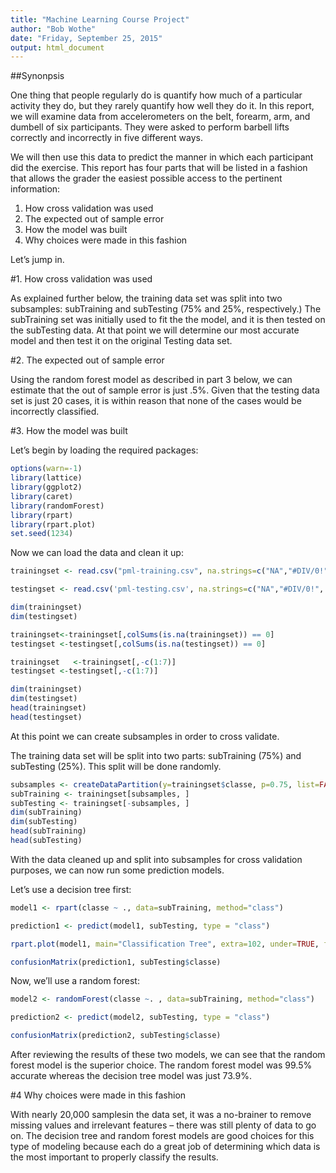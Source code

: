 ```yaml
---
title: "Machine Learning Course Project"
author: "Bob Wothe"
date: "Friday, September 25, 2015"
output: html_document
---
```


##Synonpsis

One thing that people regularly do is quantify how much of a particular activity they do, but they rarely quantify how well they do it. In this report, we will examine data from accelerometers on the belt, forearm, arm, and dumbell of six participants. They were asked to perform barbell lifts correctly and incorrectly in five different ways. 

We will then use this data to predict the manner in which each participant did the exercise. This report has four parts that will be listed in a fashion that allows the grader the easiest possible access to the pertinent information: 

1. How cross validation was used
2. The expected out of sample error
3. How the model was built
4. Why choices were made in this fashion

Let's jump in.

#1. How cross validation was used

As explained further below, the training data set was split into two subsamples: subTraining and subTesting (75% and 25%, respectively.) The subTraining set was initially used to fit the the model, and it is then tested on the subTesting data. At that point we will determine our most accurate model and then test it on the original Testing data set.

#2. The expected out of sample error

Using the random forest model as described in part 3 below, we can estimate that the out of sample error is just .5%. Given that the testing data set is just 20 cases, it is within reason that none of the cases would be incorrectly classified.

#3. How the model was built

Let's begin by loading the required packages:

```r
options(warn=-1)
library(lattice)
library(ggplot2)
library(caret)
library(randomForest)
library(rpart)
library(rpart.plot) 
set.seed(1234)
```


Now we can load the data and clean it up:

```r
trainingset <- read.csv("pml-training.csv", na.strings=c("NA","#DIV/0!", ""))

testingset <- read.csv('pml-testing.csv', na.strings=c("NA","#DIV/0!", ""))

dim(trainingset)
dim(testingset)

trainingset<-trainingset[,colSums(is.na(trainingset)) == 0]
testingset <-testingset[,colSums(is.na(testingset)) == 0]

trainingset   <-trainingset[,-c(1:7)]
testingset <-testingset[,-c(1:7)]

dim(trainingset)
dim(testingset)
head(trainingset)
head(testingset)

```


At this point we can create subsamples in order to cross validate.

The training data set will be split into two parts: subTraining (75%) and subTesting (25%). This split will be done randomly.

```r
subsamples <- createDataPartition(y=trainingset$classe, p=0.75, list=FALSE)
subTraining <- trainingset[subsamples, ] 
subTesting <- trainingset[-subsamples, ]
dim(subTraining)
dim(subTesting)
head(subTraining)
head(subTesting)
```

With the data cleaned up and split into subsamples for cross validation purposes, we can now run some prediction models.

Let's use a decision tree first:

```r
model1 <- rpart(classe ~ ., data=subTraining, method="class")

prediction1 <- predict(model1, subTesting, type = "class")

rpart.plot(model1, main="Classification Tree", extra=102, under=TRUE, faclen=0)

confusionMatrix(prediction1, subTesting$classe)
```

Now, we'll use a random forest:

```r
model2 <- randomForest(classe ~. , data=subTraining, method="class")

prediction2 <- predict(model2, subTesting, type = "class")

confusionMatrix(prediction2, subTesting$classe)
````

After reviewing the results of these two models, we can see that the random forest model is the superior choice. The random forest model was 99.5% accurate whereas the decision tree model was just 73.9%.


#4 Why choices were made in this fashion

With nearly 20,000 samplesin the data set, it was a no-brainer to remove missing values and irrelevant features -- there was still plenty of data to go on. The decision tree and random forest models are good choices for this type of modeling because each do a great job of determining which data is the most important to properly classify the results.
